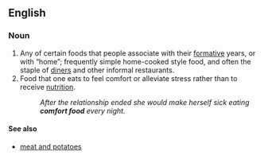 ==English==
{{wikipedia}}
===Noun===
{{en-noun|head=[[comfort]] [[food]]|~}}

# Any of certain foods that people associate with their [[formative]] years, or with “home”; frequently simple home-cooked style food, and often the staple of [[diner]]s and other informal restaurants.
# Food that one eats to feel comfort or alleviate stress rather than to receive [[nutrition]].
#: ''After the relationship ended she would make herself sick eating '''comfort food''' every night.''

====See also====
* [[meat and potatoes]]